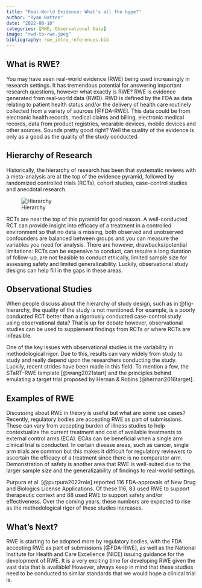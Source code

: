 ```yaml
---
title: "Real-World Evidence: What's all the hype?"
author: "Ryan Batten"
date: "2022-08-10"
categories: [RWE, Observational Data]
image: "rwd-to-rwe.jpeg"
bibliography: rwe_intro_references.bib
---
```


## What is RWE?

You may have seen real-world evidence (RWE) being used increasingly in research settings. It has tremendous potential for answering important research questions, however what exactly is RWE? RWE is evidence generated from real-world data (RWD). RWD is defined by the FDA as data relating to patient health status and/or the delivery of health care routinely collected from a variety of sources [@FDA-RWE]. This data could be from electronic health records, medical claims and billing, electronic medical records, data from product registries, wearable devices, mobile devices and other sources. Sounds pretty good right? Well the quality of the evidence is only as a good as the quality of the study conducted.

## Hierarchy of Research

Historically, the hierarchy of research has been that systematic reviews with a meta-analysis are at the top of the evidence pyramid, followed by randomized controlled trials (RCTs), cohort studies, case-control studies and anecdotal research.

![Hierarchy](hierarchy-study-designs.jpeg){#fig-hierarchy}

RCTs are near the top of this pyramid for good reason. A well-conducted RCT can provide insight into efficacy of a treatment in a controlled environment so that no data is missing, both observed and unobserved confounders are balanced between groups and you can measure the variables you need for analysis. There are however, drawbacks/potential limitations: RCTs can be expensive to conduct, can require a long duration of follow-up, are not feasible to conduct ethically, limited sample size for assessing safety and limited generalizability. Luckily, observational study designs can help fill in the gaps in these areas.

## Observational Studies

When people discuss about the hierarchy of study design, such as in @fig-hierarchy, the quality of the study is not mentioned. For example, is a poorly conducted RCT better than a rigorously conducted case-control study using observational data? That is up for debate however, observational studies can be used to supplement findings from RCTs or where RCTs are infeasible.\

One of the key issues with observational studies is the variability in methodological rigor. Due to this, results can vary widely from study to study and really depend upon the researchers conducting the study. Luckily, recent strides have been made in this field. To mention a few, the STaRT-RWE template [@wang2021start] and the principles behind emulating a target trial proposed by Hernan & Robins [@hernan2016target].

## Examples of RWE

Discussing about RWE in theory is useful but what are some use cases? Recently, regulatory bodies are accepting RWE as part of submissions. These can vary from accepting burden of illness studies to help contextualize the current treatment and cost of available treatments to external control arms (ECA). ECAs can be beneficial when a single arm clinical trial is conducted. In certain disease areas, such as cancer, single arm trials are common but this makes it difficult for regulatory reviewers to ascertain the efficacy of a treatment since there is no comparator arm. Demonstration of safety is another area that RWE is well-suited due to the larger sample size and the generalizability of findings to real-world settings.

Purpura et al. [@purpura2022role] reported 116 FDA-approvals of New Drug and Biologics License Applications. Of these 116, 83 used RWE to support therapeutic context and 88 used RWE to support safety and/or effectiveness. Over the coming years, these numbers are expected to rise as the methodological rigor of these studies increases.

## What's Next?

RWE is starting to be adopted more by regulatory bodies, with the FDA accepting RWE as part of submissions [@FDA-RWE], as well as the National Institute for Health and Care Excellence (NICE) issuing guidance for the development of RWE. It is a very exciting time for developing RWE given the vast data that is available! However, always keep in mind that these studies need to be conducted to similar standards that we would hope a clinical trial is.
